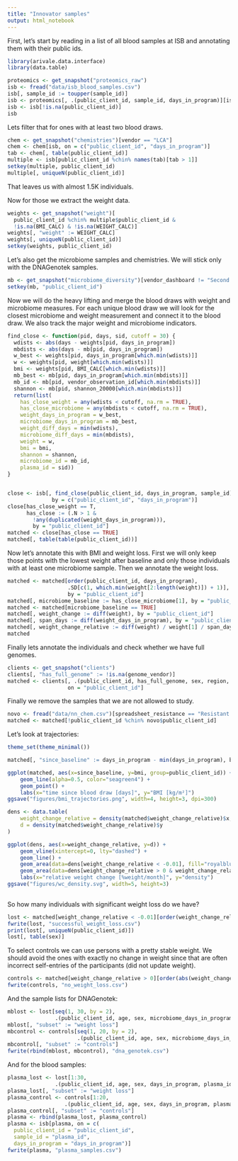 ```yaml
---
title: "Innovator samples"
output: html_notebook
---
```


First, let's start by reading in a list of all blood samples at ISB and annotating them with their
public ids.

```r
library(arivale.data.interface)
library(data.table)

proteomics <- get_snapshot("proteomics_raw")
isb <- fread("data/isb_blood_samples.csv")
isb[, sample_id := toupper(sample_id)]
isb <- proteomics[, .(public_client_id, sample_id, days_in_program)][isb, on = "sample_id"]
isb <- isb[!is.na(public_client_id)]
isb
```

Lets filter that for ones with at least two blood draws.

```r
chem <- get_snapshot("chemistries")[vendor == "LCA"]
chem <- chem[isb, on = c("public_client_id", "days_in_program")]
tab <- chem[, table(public_client_id)]
multiple <- isb[public_client_id %chin% names(tab)[tab > 1]]
setkey(multiple, public_client_id)
multiple[, uniqueN(public_client_id)]
```

That leaves us with almost 1.5K individuals.

Now for those we extract the weight data.

```r
weights <- get_snapshot("weight")[
  public_client_id %chin% multiple$public_client_id &
  !is.na(BMI_CALC) & !is.na(WEIGHT_CALC)]
weights[, "weight" := WEIGHT_CALC]
weights[, uniqueN(public_client_id)]
setkey(weights, public_client_id)
```

Let's also get the microbiome samples and chemistries. We will stick only with the DNAGenotek samples.

```r
mb <- get_snapshot("microbiome_diversity")[vendor_dashboard != "Second Genome"]
setkey(mb, "public_client_id")
```

Now we will do the heavy lifting and merge the blood draws with weight and microbiome measures. For each unique
blood draw we will look for the closest microbiome and weight measurement and connect it to the blood draw.
We also track the major weight and microbiome indicators.

```r
find_close <- function(pid, days, sid, cutoff = 30) {
  wdists <- abs(days - weights[pid, days_in_program])
  mbdists <- abs(days - mb[pid, days_in_program])
  w_best <- weights[pid, days_in_program[which.min(wdists)]]
  w <- weights[pid, weight[which.min(wdists)]]
  bmi <- weights[pid, BMI_CALC[which.min(wdists)]]
  mb_best <- mb[pid, days_in_program[which.min(mbdists)]]
  mb_id <- mb[pid, vendor_observation_id[which.min(mbdists)]]
  shannon <- mb[pid, shannon_20000[which.min(mbdists)]]
  return(list(
    has_close_weight = any(wdists < cutoff, na.rm = TRUE),
    has_close_microbiome = any(mbdists < cutoff, na.rm = TRUE),
    weight_days_in_program = w_best,
    microbiome_days_in_program = mb_best,
    weight_diff_days = min(wdists),
    microbiome_diff_days = min(mbdists),
    weight = w,
    bmi = bmi,
    shannon = shannon,
    microbiome_id = mb_id,
    plasma_id = sid))
}


close <- isb[, find_close(public_client_id, days_in_program, sample_id), 
              by = c("public_client_id", "days_in_program")]
close[has_close_weight == T, 
      has_close := (.N > 1 &
        !any(duplicated(weight_days_in_program))), 
        by = "public_client_id"]
matched <- close[has_close == TRUE]
matched[, table(table(public_client_id))]
```



Now let's annotate this with BMI and weight loss. First we will only keep those points with the lowest weight after
baseline and only those individuals with at least one microbiome sample. Then we annotate the weight loss.

```r
matched <- matched[order(public_client_id, days_in_program), 
                   .SD[c(1, which.min(weight[2:length(weight)]) + 1)], 
                   by = "public_client_id"]
matched[, microbiome_baseline := has_close_microbiome[1], by = "public_client_id"]
matched <- matched[microbiome_baseline == TRUE]
matched[, weight_change := diff(weight), by = "public_client_id"]
matched[, span_days := diff(weight_days_in_program), by = "public_client_id"]
matched[, weight_change_relative := diff(weight) / weight[1] / span_days * 30.5, by = "public_client_id"]
matched
```

Finally lets annotate the individuals and check whether we have full genomes.

```r
clients <- get_snapshot("clients")
clients[, "has_full_genome" := !is.na(genome_vendor)]
matched <- clients[, .(public_client_id, has_full_genome, sex, region, age)][matched,
                   on = "public_client_id"]
```

Finally we remove the samples that we are not allowed to study.

```r
novo <- fread("data/nn_chem.csv")[spreadsheet_resistance == "Resistant Coach spreadsheet"]
matched <- matched[!public_client_id %chin% novo$public_client_id]
```

Let's look at trajectories:

```r
theme_set(theme_minimal())

matched[, "since_baseline" := days_in_program - min(days_in_program), by="public_client_id"]

ggplot(matched, aes(x=since_baseline, y=bmi, group=public_client_id)) +
    geom_line(alpha=0.5, color="seagreen4") +
    geom_point() +
    labs(x="time since blood draw [days]", y="BMI [kg/m²]")
ggsave("figures/bmi_trajectories.png", width=4, height=3, dpi=300)
```

```r
dens <- data.table(
    weight_change_relative = density(matched$weight_change_relative)$x, 
    d = density(matched$weight_change_relative)$y
)

ggplot(dens, aes(x=weight_change_relative, y=d)) + 
    geom_vline(xintercept=0, lty="dashed") +
    geom_line() +
    geom_area(data=dens[weight_change_relative < -0.01], fill="royalblue", alpha=0.5) +
    geom_area(data=dens[weight_change_relative > 0 & weight_change_relative < 0.001], fill="salmon", alpha=0.5) +
    labs(x="relative weight change [%weight/month]", y="density")
ggsave("figures/wc_density.svg", width=5, height=3)
    
```

So how many individuals with significant weight loss do we have?

```r
lost <- matched[weight_change_relative < -0.01][order(weight_change_relative)]
fwrite(lost, "successful_weight_loss.csv")
print(lost[, uniqueN(public_client_id)])
lost[, table(sex)]
```


To select controls we can use persons with a pretty stable weight. We should avoid the ones with exactly no
change in weight since that are often incorrect self-entries of the participants (did not update weight).

```r
controls <- matched[weight_change_relative > 0][order(abs(weight_change_relative))]
fwrite(controls, "no_weight_loss.csv")
```

And the sample lists for DNAGenotek:

```r
mblost <- lost[seq(1, 30, by = 2), 
               .(public_client_id, age, sex, microbiome_days_in_program, microbiome_id)]
mblost[, "subset" := "weight loss"]
mbcontrol <- controls[seq(1, 20, by = 2),
                      .(public_client_id, age, sex, microbiome_days_in_program, microbiome_id)]
mbcontrol[, "subset" := "controls"]
fwrite(rbind(mblost, mbcontrol), "dna_genotek.csv")
```

And for the blood samples:

```r
plasma_lost <- lost[1:30, 
               .(public_client_id, age, sex, days_in_program, plasma_id)]
plasma_lost[, "subset" := "weight loss"]
plasma_control <- controls[1:20,
                  .(public_client_id, age, sex, days_in_program, plasma_id)]
plasma_control[, "subset" := "controls"]
plasma <- rbind(plasma_lost, plasma_control)
plasma <- isb[plasma, on = c(
  public_client_id = "public_client_id", 
  sample_id = "plasma_id", 
  days_in_program = "days_in_program")]
fwrite(plasma, "plasma_samples.csv")
```
